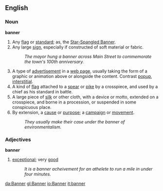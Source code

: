 ==English==

===Noun===
'''banner'''

#Any [[flag]] or [[standard]]; as, the [[Star-Spangled Banner]].
#Any large [[sign]], especially if constructed of soft material or fabric.
#:''The mayor hung a banner across Main Street to commemorate the town's 100th anniversary.''
#A type of [[advertise]]ment in a [[web page]], usually taking the form of a graphic or animation above or alongside the content.  Contrast [[popup]], [[interstitial]].
#A kind of [[flag]] attached to a [[spear]] or [[pike]] by a crosspiece, and used by a chief as his standard in battle.
#A large piece of [[silk]] or other cloth, with a device or motto, extended on a crosspiece, and borne in a procession, or suspended in some conspicuous place.
#By extension, a [[cause]] or [[purpose]]; a [[campaign]] or [[movement]].
#:''They usually make their case under the banner of environmentalism.''

===Adjectives===
'''banner'''
#[[exceptional]]; very [[good]]
#:''It is a banner acheivement for an athelete to run a mile in under four minutes.''

[[da:Banner]]
[[gl:Banner]]
[[io:Banner]]
[[it:banner]]